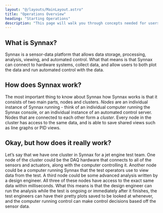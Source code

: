 ```yaml
---
layout: "@/layouts/MainLayout.astro"
title: "Operations Overview"
heading: "Starting Operations"
description: "This page will walk you through concepts needed for users using the Synnax Console for tests and operations."
---
```


## What is Synnax?
Synnax is a sensor-data platform that allows data storage, processing, analysis,
viewing, and automated control. What that means is that Synnax can connect to
hardware systems, collect data, and allow users to both plot the data and run
automated control with the data.

## How does Synnax work?
The most important thing to know about Synnax how Synnax works is that it
consists of two main parts, nodes and clusters. _Nodes_ are an individual
instance of Synnax running - think of an individual computer running the Synnax
console, or an individual instance of an automated control server. Nodes that
are connected to each other form a _cluster_. Every node in the cluster has
access to the same data, and is able to save shared views such as line graphs or
PID views.

## Okay, but how does it really work?
Let’s say that we have one cluster in Synnax for a jet engine test team. One
node of the cluster could be the DAQ hardware that connects to all of the
sensors and actuators, along with the computer controlling it. Another node
could be a computer running Synnax that the test operators use to view data from
the test. A third node could be some advanced analysis written by a design
engineer. All three of these nodes have access to the exact same data within
milliseconds. What this means is that the design engineer can run the analysis
while the test is ongoing or immediately after it finishes, the test engineers
can have their pretty plots saved to be looked at whenever, and the computer
running control can make control decisions based off the sensor data.
